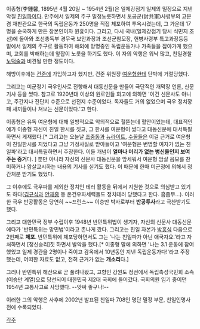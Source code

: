 이종형(李鍾馨, 1895년 4월 20일 ~ 1954년 2월)은 일제강점기 일제의 밀정으로 지낸 악질 [[친일파]]이다. 만주에서 일제의 주구 밀정노릇하면서 토공군(討共軍)사령부의 고문 겸 재판관으로 한국의 독립운동가 250명을 직접 체포하여 투옥시켰는데, 그 가운데 17명을 순국하게 만든 장본인이자 원흉이다. 그리고, 다시 국내(일제강점기 당시 식민지 조선)에 돌아와 조선총독부 경무국 보안과장과 조선군참모장, 헌병사령부 특고과장등등 밑에서 일제의 주구로 활동하여 해외에 망명중인 독립운동가나 가족들을 잡아가게 했으며, 교회를 박해하는데 앞잡이 노릇을 하기도 했다. 이 자의 악행은 워낙 많고, 친일경찰 [[노덕술]]과 비견될 만한 정도이다.

해방이후에는 [[건준]]에 가입하고자 했지만, 건준 위원장 [[여운형]]한테 단박에 거절당했다.

그리고는 미군정기 극우인사로 전향해서 대동신문을 만들어 극단적인 개막장 언론, 신문기사 등을 썼다. 참고로 1920년대 이상의 원로인들 회고에 의하면 '이건 신문사도 아니고, 주간지나 전단지 수준으로 선전지 수준이었다. 독자들도 거의 없었으며 극우 정치깡패 새끼들이나 쳐보는 신문이었다.'고 한다.

이종형은 유독 여운형에 대해 일방적으로 악의적으로 헐뜯는데 혈안이었는데, 대표적인예가 이종형 자신이 친일 한시를 짓고, 그 한시를 여운형이 썼다고 대동신문에 대서특필하면서 게재했다.[* 그리고는 오늘날 [[조중동]]과 [[뉴라이트]], [[수꼴]]들은 이걸 근거로 여운형이 친일한시를 지었다고 그냥 기정사실로 받아들이고 '여운형은 변명할 여지가 없는 친일파'라고 대서특필하면서 주장한다. 이들 개념이 '''얼마나 머리가 없는 병신들인지 보여주는 증거'''다. ] 뿐만 아니라 자신의 신문사 대동신문을 앞세워서 여운형 암살 음모를 찬미하거나 암살교시하는 내용의 기사를 싣기도 했다. 이 때문에 한때 미군정에 의해서 정간처분 받기도 했었다.

그 이후에도 극우파를 제외한 정치인 테러 활동을 뒤에서 지원한 것으로 의심받고 있기도 하다([[김규식]]과 [[안재홍]] 등 온건우파세력들도 정치테러 당했다고 한다. 흠좀무…). 이러한 극우 반공활동은 당연히 ~~프린스~~ 이승만 박사로부터 '''반공투사'''라고 극찬받기도 했다.

그리고 대한민국 정부 수립이후 1948년 반민특위법이 생기자, 자신의 신문사 대동신문에다가 '반민특위는 망민법'이라고 존나게 깠다. 그리고는 친일 자본가 [[박흥식]] 다음으로 2번째로 '''체포'''.
반민특위에 체포당하면서도 그는 '나는 친일파가 아닌 애국자요.'라고 자처하면서 [정신승리]짓 하면서 발악을 했다.[* 이종형 말에 의하면 '나는 3.1 운동에 참여했었고 일제 경관을 2명이나 죽이고 감옥에서 10년동안 지낸 독립운동가다!'라고 주장했는데, 어떠한 자료도 없고, 전혀 근거가 없는 '''개소리'''다.]

그러나 반민특위 해산으로 곧 풀려나왔고, 고향인 강원도 정선에서 독립촉성국민회 소속(이승만 계열)으로 당선되어 대한민국 제2대 국회에 들어갔다. 국회의원 임기 중이던 1954년 교통사고로 사망했다. --앗싸 좋구나!--

이러한 그의 악행은 사후에 2002년 발표된 친일파 708인 명단 밀정 부문, 친일인명사전에 수록되었다.

[[각주]]
